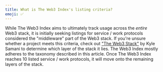 ```yaml
---
title: What is The Web3 Index's listing criteria?
emoji: ✅
---
```


While The Web3 Index aims to ultimately track usage across the _entire_ Web3 stack, it is initially seeking listings for service / work protocols considered the "middleware" part of the Web3 stack. If you're unsure whether a project meets this criteria, check out ["The Web3 Stack"](https://multicoin.capital/2019/12/13/the-web3-stack-2019-edition/) by Kyle Samani to determine which layer of the stack it lies. The Web3 Index mostly adheres to the taxonomy described in this article. Once The Web3 Index reaches 10 listed service / work protocols, it will move onto the remaining layers of the stack.
